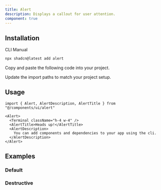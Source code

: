 ```yaml
---
title: Alert
description: Displays a callout for user attention.
component: true
---
```


<ComponentPreview
  name="alert-demo"
  title="An alert with an icon, title and description."
  description="An alert with an icon, title and description. The title says 'Heads up!' and the description is 'You can add components to your app using the cli.'."
/>

## Installation

<CodeTabs>

<TabsList>
  <TabsTrigger value="cli">CLI</TabsTrigger>
  <TabsTrigger value="manual">Manual</TabsTrigger>
</TabsList>
<TabsContent value="cli">

```bash
npx shadcn@latest add alert
```

</TabsContent>

<TabsContent value="manual">

<Steps>

<Step>Copy and paste the following code into your project.</Step>

<ComponentSource name="alert" title="components/ui/alert.tsx" />

<Step>Update the import paths to match your project setup.</Step>

</Steps>

</TabsContent>

</CodeTabs>

## Usage

```tsx showLineNumbers
import { Alert, AlertDescription, AlertTitle } from "@/components/ui/alert"
```

```tsx showLineNumbers
<Alert>
  <Terminal className="h-4 w-4" />
  <AlertTitle>Heads up!</AlertTitle>
  <AlertDescription>
    You can add components and dependencies to your app using the cli.
  </AlertDescription>
</Alert>
```

## Examples

### Default

<ComponentPreview
  name="alert-demo"
  title="An alert with an icon, title and description."
  description="An alert with an icon, title and description. The title says 'Heads up!' and the description is 'You can add components to your app using the cli.'."
/>

### Destructive

<ComponentPreview
  name="alert-destructive"
  title="An alert with a destructive variant."
  description="An alert with a destructive variant. The title says 'Delete this item?' and the description is 'This action cannot be undone.'."
/>
